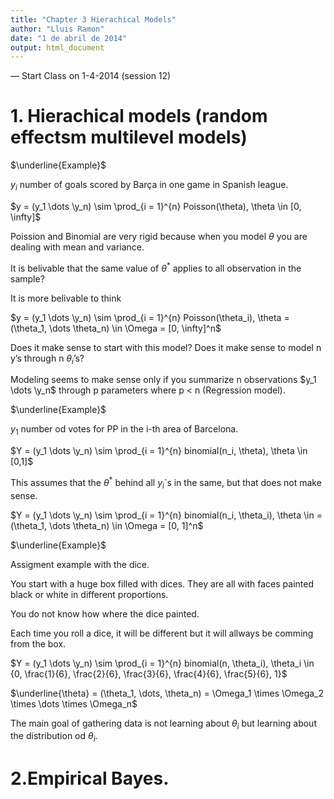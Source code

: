 ```yaml
---
title: "Chapter 3 Hierachical Models"
author: "Lluis Ramon"
date: "1 de abril de 2014"
output: html_document
---
```


--- Start Class on 1-4-2014 (session 12)

# 1. Hierachical models (random effectsm multilevel models)

$\underline{Example}$

$y_i$ number of goals scored by Barça in one game in Spanish league.

$y = (y_1 \dots \y_n) \sim \prod_{i = 1}^{n} Poisson(\theta), \theta \in [0, \infty]$

Poission and Binomial are very rigid because when you model $\theta$ you are dealing with mean and variance.

It is belivable that the same value of $\theta^*$ applies to all observation in the sample?

It is more belivable to think

$y = (y_1 \dots \y_n) \sim \prod_{i = 1}^{n} Poisson(\theta_i), \theta = (\theta_1, \dots \theta_n) \in \Omega = [0, \infty]^n$

Does it make sense to start with this model? Does it make sense to model n y's through n $\theta_i$'s?

Modeling seems to make sense only if you summarize n observations $y_1 \dots \y_n$ through p parameters where p < n (Regression model).


$\underline{Example}$

$y_1$ number od votes for PP in the i-th area of Barcelona.

$Y = (y_1 \dots \y_n) \sim \prod_{i = 1}^{n} binomial(n_i, \theta), \theta \in [0,1]$

This assumes that the $\theta^*$ behind all $y_i$`s in the same, but that does not make sense.

$Y = (y_1 \dots \y_n) \sim \prod_{i = 1}^{n} binomial(n_i, \theta_i), \theta \in = (\theta_1, \dots \theta_n) \in \Omega = [0, 1]^n$

$\underline{Example}$

Assigment example with the dice.

You start with a huge box filled with dices. They are all with faces painted black or white in different proportions.

You do not know how where the dice painted.

Each time you roll a dice, it will be different but it will allways be comming from the box.

$Y = (y_1 \dots \y_n) \sim \prod_{i = 1}^{n} binomial(n, \theta_i), \theta_i \in {0, \frac{1}{6},  \frac{2}{6}, \frac{3}{6}, \frac{4}{6}, \frac{5}{6}, 1}$

$\underline{\theta} = (\theta_1, \dots, \theta_n) = \Omega_1 \times \Omega_2 \times \dots \times \Omega_n$

The main goal of gathering data is not learning about $\theta_i$ but learning about the distribution od $\theta_i$.


# 2.Empirical Bayes.